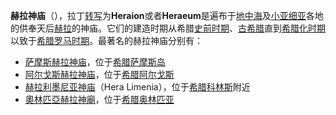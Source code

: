 '''赫拉神庙'''（{{lang|el|Ηραίον}}），拉丁[[转写|转写]]为'''Heraion'''或者'''Heraeum'''是遍布于[[地中海|地中海]]及[[小亚细亚|小亚细亚]]各地的供奉天后[[赫拉|赫拉]]的神庙。它们的建造时期从希腊[[爱琴文明|史前时期]]、[[古希腊|古希腊]]直到[[希腊化时期|希腊化时期]]以致于[[希腊罗马时期|希腊罗马时期]]。最著名的赫拉神庙分别有：

*[[萨摩斯赫拉神庙|萨摩斯赫拉神庙]]，位于[[希腊|希腊]][[萨摩斯岛|萨摩斯岛]]
*[[阿尔戈斯赫拉神庙|阿尔戈斯赫拉神庙]]，位于[[希腊|希腊]][[阿尔戈斯|阿尔戈斯]]
*[[赫拉利墨尼亚神庙|赫拉利墨尼亚神庙]]（Hera Limenia），位于[[希腊|希腊]][[科林斯|科林斯]]附近
*[[奧林匹亞赫拉神廟|奧林匹亞赫拉神廟]]，位于[[希腊|希腊]][[奥林匹亚|奥林匹亚]]

{{Disambig|Cat=宗教場所消歧義}}